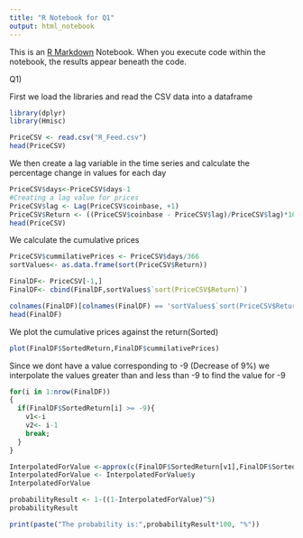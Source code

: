 ```yaml
---
title: "R Notebook for Q1"
output: html_notebook
---
```


This is an [R Markdown](http://rmarkdown.rstudio.com) Notebook. When you execute code within the notebook, the results appear beneath the code. 

Q1) 

First we load the libraries and read the CSV data into a dataframe
```r
library(dplyr)
library(Hmisc)

PriceCSV <- read.csv("R_Feed.csv")
head(PriceCSV)
```
We then create a lag variable in the time series and calculate the percentage change in values for each day
```r

PriceCSV$days<-PriceCSV$days-1
#Creating a lag value for prices 
PriceCSV$lag <- Lag(PriceCSV$coinbase, +1)
PriceCSV$Return <- ((PriceCSV$coinbase - PriceCSV$lag)/PriceCSV$lag)*100
head(PriceCSV)
```
We calculate the cumulative prices

```r
PriceCSV$cummilativePrices <- PriceCSV$days/366
sortValues<- as.data.frame(sort(PriceCSV$Return))

FinalDF<- PriceCSV[-1,]
FinalDF<- cbind(FinalDF,sortValues$`sort(PriceCSV$Return)`)

colnames(FinalDF)[colnames(FinalDF) == 'sortValues$`sort(PriceCSV$Return)`'] <- 'SortedReturn'
head(FinalDF)

```

We plot the cumulative prices against the return(Sorted)
```r
plot(FinalDF$SortedReturn,FinalDF$cummilativePrices)


```
Since we dont have a value corresponding to -9 (Decrease of 9%) we interpolate the values greater than and less than -9 to find the value for -9
```r
for(i in 1:nrow(FinalDF))
{
  if(FinalDF$SortedReturn[i] >= -9){
    v1<-i
    v2<- i-1
    break;
  }
}

InterpolatedForValue <-approx(c(FinalDF$SortedReturn[v1],FinalDF$SortedReturn[v2]), c(FinalDF$cummilativePrices[v1],FinalDF$cummilativePrices[v2]),xout=-9)
InterpolatedForValue <- InterpolatedForValue$y
InterpolatedForValue
```

```r
probabilityResult <- 1-((1-InterpolatedForValue)^5)
probabilityResult
```

```r
print(paste("The probability is:",probabilityResult*100, "%"))

```